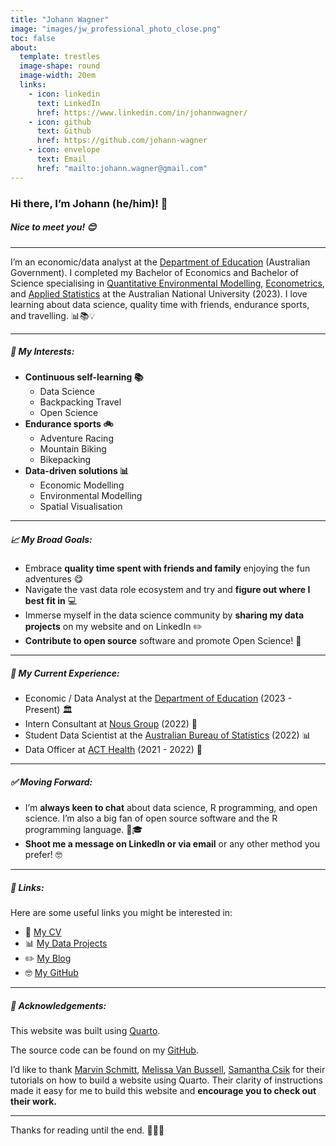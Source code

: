 ```yaml
---
title: "Johann Wagner"
image: "images/jw_professional_photo_close.png"
toc: false
about:
  template: trestles
  image-shape: round
  image-width: 20em
  links:
    - icon: linkedin
      text: LinkedIn
      href: https://www.linkedin.com/in/johannwagner/
    - icon: github
      text: Github
      href: https://github.com/johann-wagner
    - icon: envelope
      text: Email
      href: "mailto:johann.wagner@gmail.com"
---
```


### Hi there, I'm Johann (he/him)! 👋

##### Nice to meet you! 😊

---

I'm an economic/data analyst at the [Department of Education](https://www.education.gov.au/) (Australian Government). I completed my Bachelor of Economics and Bachelor of Science specialising in [Quantitative Environmental Modelling](https://programsandcourses.anu.edu.au/2023/major/quem-maj), [Econometrics](https://programsandcourses.anu.edu.au/2023/minor/emet-min), and [Applied Statistics](https://programsandcourses.anu.edu.au/2023/minor/apst-min) at the Australian National University (2023). I love learning about data science, quality time with friends, endurance sports, and travelling. 📊📚💡

---

##### 🌱 My Interests:
- **Continuous self-learning 📚**
  - Data Science
  - Backpacking Travel
  - Open Science
  
- **Endurance sports 🚲**
  - Adventure Racing
  - Mountain Biking
  - Bikepacking

- **Data-driven solutions 📊** 
  - Economic Modelling
  - Environmental Modelling
  - Spatial Visualisation
  
---

##### 📈 My Broad Goals:
- Embrace **quality time spent with friends and family** enjoying the fun adventures 😋
- Navigate the vast data role ecosystem and try and **figure out where I best fit in** 💻
- Immerse myself in the data science community by **sharing my data projects** on my website and on LinkedIn ✏️
- **Contribute to open source** software and promote Open Science! 🧪

---

##### 🌱 My Current Experience:
- Economic / Data Analyst at the [Department of Education](https://www.education.gov.au/) (2023 - Present) 🏛
- Intern Consultant at [Nous Group](https://nousgroup.com/) (2022) 💼
- Student Data Scientist at the [Australian Bureau of Statistics](https://www.abs.gov.au/) (2022) 📊
- Data Officer at [ACT Health](https://www.health.act.gov.au/) (2021 - 2022) 🦠

---

##### ✅ Moving Forward:
- I'm **always keen to chat** about data science, R programming, and open science. I'm also a big fan of open source software and the R programming language. 🌱🎓
- **Shoot me a message on LinkedIn or via email** or any other method you prefer! 🤓

---

##### 🔗 Links:
Here are some useful links you might be interested in:

- 💼 [My CV](cv/index.qmd)
- 📊 [My Data Projects](projects/index.qmd)
- ✏️️ [My Blog](posts_sub_page/index.qmd)
- 🤓 [My GitHub](https://github.com/johann-wagner)

---

##### 📙 Acknowledgements:
This website was built using [Quarto](https://quarto.org/).

The source code can be found on my [GitHub](https://github.com/johann-wagner/johann-wagner.github.io).

I'd like to thank [Marvin Schmitt](https://www.marvinschmitt.com/blog/website-tutorial-quarto/), [Melissa Van Bussell](https://youtu.be/nuYNCPRf8Js?si=mL9L7ic3PdJcs5C7), [Samantha Csik](https://ucsb-meds.github.io/creating-quarto-websites/#fa-edit-titlepencil-and-paper-where-you-should-start-changing-stuff) for their tutorials on how to build a website using Quarto. Their clarity of instructions made it easy for me to build this website and **encourage you to check out their work.**

---
Thanks for reading until the end. 💅💅💅
